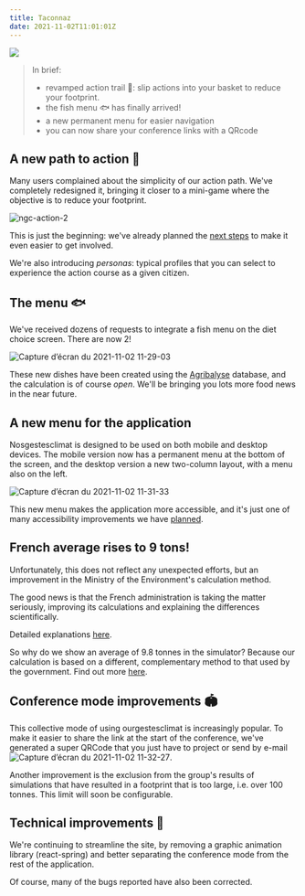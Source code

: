 ```yaml
---
title: Taconnaz
date: 2021-11-02T11:01:01Z
---
```


![](https://upload.wikimedia.org/wikipedia/commons/thumb/c/c8/Taconnaz.JPG/576px-Taconnaz.JPG)

> In brief: 
> - revamped action trail 🎯: slip actions into your basket to reduce your footprint. 
> - the fish menu 🐟️ has finally arrived! 
> - a new permanent menu for easier navigation
> - you can now share your conference links with a QRcode

## A new path to action 🎯

Many users complained about the simplicity of our action path. We've completely redesigned it, bringing it closer to a mini-game where the objective is to reduce your footprint. 

![ngc-action-2](https://user-images.githubusercontent.com/1177762/139829768-5759d428-1e0d-4c7d-9fd3-682dbebb1b90.gif)

This is just the beginning: we've already planned the <a href="https://github.com/incubateur-ademe/nosgestesclimat-site/issues/359">next steps</a> to make it even easier to get involved.

We're also introducing *personas*: typical profiles that you can select to experience the action course as a given citizen. 

## The menu 🐟️

We've received dozens of requests to integrate a fish menu on the diet choice screen. There are now 2! 

![Capture d’écran du 2021-11-02 11-29-03](https://user-images.githubusercontent.com/1177762/139830102-bd7cee54-c1fd-454c-8eb0-7ce2a750ffa8.png)

These new dishes have been created using the <a href="https://agribalyse.fr/">Agribalyse</a> database, and the calculation is of course *open*. We'll be bringing you lots more food news in the near future. 

## A new menu for the application 

Nosgestesclimat is designed to be used on both mobile and desktop devices. The mobile version now has a permanent menu at the bottom of the screen, and the desktop version a new two-column layout, with a menu also on the left. 

![Capture d’écran du 2021-11-02 11-31-33](https://user-images.githubusercontent.com/1177762/139830463-203c8896-0eda-49ad-ba45-be1a19e180de.png)

This new menu makes the application more accessible, and it's just one of many accessibility improvements we have <a href="https://github.com/incubateur-ademe/nosgestesclimat-site/issues/350">planned</a>.

## French average rises to 9 tons! 

Unfortunately, this does not reflect any unexpected efforts, but an improvement in the Ministry of the Environment's calculation method. 

The good news is that the French administration is taking the matter seriously, improving its calculations and explaining the differences scientifically. 

Detailed explanations <a href="https://twitter.com/maeool/status/1453282887583866885">here</a>.

So why do we show an average of 9.8 tonnes in the simulator? Because our calculation is based on a different, complementary method to that used by the government. Find out more <a href="https://github.com/incubateur-ademe/nosgestesclimat-site/issues/365#issuecomment-957321261">here</a>.


## Conference mode improvements 🏟️

This collective mode of using ourgestesclimat is increasingly popular. To make it easier to share the link at the start of the conference, we've generated a super QRCode that you just have to project or send by e-mail
![Capture d’écran du 2021-11-02 11-32-27](https://user-images.githubusercontent.com/1177762/139830597-63fe1856-5622-4c52-b7f4-23ccbfaa6bd9.png). 

Another improvement is the exclusion from the group's results of simulations that have resulted in a footprint that is too large, i.e. over 100 tonnes. This limit will soon be configurable. 

## Technical improvements 🐇

We're continuing to streamline the site, by removing a graphic animation library (react-spring) and better separating the conference mode from the rest of the application. 

Of course, many of the bugs reported have also been corrected.
